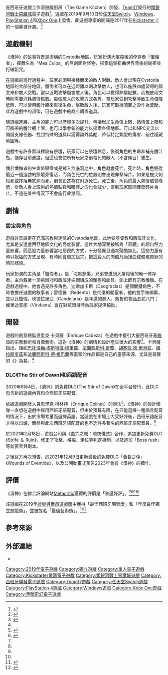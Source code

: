 {{noteTA
|G1=Games
|G2=IT
}}
{{Infobox video game
| title = 瀆神
| English = Blasphemous
| image =Blasphemous cover.jpg
| alt =
| caption =
| developer = 遊戲廚房（The Game Kitchen）
| publisher = [[Team17|Team17]]
| composer = 卡洛斯·比奧拉（Carlos Viola）<ref>{{cite web|url=https://blog.playstation.com/archive/2019/09/09/the-creator-of-brutal-platformer-blasphemous-out-this-week-on-ps4-reveals-its-real-world-inspirations/|title=The creator of brutal platformer Blasphemous, out this week on PS4, reveals its real-world inspirations|website=Playstation.Blog|date=2019-09-09|access-date=2020-07-16|archive-date=2020-07-18|archive-url=https://web.archive.org/web/20200718065659/https://blog.playstation.com/archive/2019/09/09/the-creator-of-brutal-platformer-blasphemous-out-this-week-on-ps4-reveals-its-real-world-inspirations/|dead-url=no}}</ref>
| engine =
| platforms = {{ubl|[[Microsoft_Windows|Microsoft Windows]]|[[任天堂Switch|任天堂Switch]]|[[PlayStation_4|PlayStation 4]]|[[Xbox_One|Xbox One]]|[[Linux|Linux]]|[[macOS|macOS]]}}
| released = 2019年9月10日
| genre = [[類銀河戰士惡魔城遊戲|類銀河戰士惡魔城遊戲]]
| modes = [[單人電子遊戲|單人]]
}}

{{vgname|瀆神|en=Blasphemous}}是西班牙遊戲工作室遊戲廚房（The Game Kitchen）開發、[[Team17|Team17]]發行的[[類銀河戰士惡魔城遊戲|類銀河戰士惡魔城]]電子遊戲<ref>{{cite news |url=https://www.lavanguardia.com/videojuegos/20190910/47285000543/videojuegos-blasphemous-lanzamiento-the-game-kitchen.html |title=Blasphemous: ya está disponible uno de los videojuegos españoles más esperados del año |first=Marc |last=Brugat |date=2019-09-10 |access-date=2019-09-13 |newspaper=[[La_Vanguardia|La Vanguardia]] |language=es |archive-date=2021-01-09 |archive-url=https://web.archive.org/web/20210109233422/https://www.lavanguardia.com/videojuegos/20190910/47285000543/videojuegos-blasphemous-lanzamiento-the-game-kitchen.html |dead-url=no }}</ref>，遊戲在2019年9月10日於[[任天堂Switch|任天堂Switch]]、[[Windows|Windows]]、[[PlayStation_4|PlayStation 4]]和[[Xbox_One|Xbox One]]上發售。此遊戲專案的開端是2017年在[[Kickstarter|Kickstarter]]上的一個募資計畫。<ref name="Kickstarter">{{cite web |url=https://www.kickstarter.com/projects/828401966/blasphemous-dark-and-brutal-2d-non-linear-platform |title=Blasphemous: Dark and brutal 2D non linear platformer |access-date=2019-09-10 |work=[[Kickstarter|Kickstarter]] |date=2017-05-23 |archive-date=2017-05-28 |archive-url=https://web.archive.org/web/20170528013920/https://www.kickstarter.com/projects/828401966/blasphemous-dark-and-brutal-2d-non-linear-platform |dead-url=no }}</ref>

== 遊戲機制 ==
《瀆神》的故事背景是虛構的Cvstodia地區，玩家扮演大屠殺後的倖存者「懺悔者」，揮舞名為「Mea Culpa」的巨劍面對怪物，探索這個扭曲世界背後的祕密並打破詛咒。

在遊戲的進行過程中，玩家必須與接踵而來的敵人對戰，敵人會出現在Cvstodia地區的大部分地區。懺悔者可以在近距離以劍攻擊敵人，也可以施展四處習得的禱文來和敵人交戰。當以近戰攻擊傷害敵人後，角色可以獲得熱情點數，而施放禱文時則需要消耗熱情點數。每個敵人的攻擊方式各異，當玩家受到攻擊導致生命值降低時，可以使用膽汁瓶來恢復生命，擊敗敵人後，玩家可取得贖罪之淚作為獎勵，此為遊戲中的貨幣，可在遊戲中的商店購置道具。

隨遊戲進展，主角的能力可以歷經多次提升，包括增加生命值上限、熱情值上限和可攜帶的膽汁瓶上限，也可以學會新的能力以探索各個地區。可以和NPC交流以開展支線任務、找到特殊的道具以獲得額外獎勵、降低特定類型的傷害、前往隱藏地圖等。

遊戲中有許多區域裡設有祭壇，玩家可以在祭壇休息，恢復角色的生命和補充膽汁瓶，儲存目前進度，但這也會使所有玩家之前殺死的敵人（不含頭目）重生。

倘若懺悔者的生命值歸零或是掉入無底洞之中，角色就會死亡，死亡時，角色將從最近一個造訪的祭壇旁復活，而角色死亡的位置則會出現罪孽碎片。如果是被尖刺殺死或摔落無底洞而死，則會設定為在附近死亡。死亡後，角色的最大熱情值會降低，從敵人身上取得的熱情點數和贖罪之淚也會減少，直到玩家取回罪孽碎片為止。不過在某些情況下不會施行此懲罰。

== 劇情 ==

=== 設定與角色 ===
遊戲背景設定在充滿宗教與迷信的Cvstodia地區，此地受基督教和西班牙文化，尤其是安達盧西亞地區文化的高度影響。這片大地深受被稱為「奇蹟」的超自然力量影響，而這股力量影響當地居民的方式，十分怪異且通常殘酷無比，這些力量有時以祝福的方式呈現、有時則會施加詛咒，把這些人的肉體凡胎扭曲成體現原罪的畸形樣貌。

玩家扮演的主角是「懺悔者」，是「沈默悲傷」兄弟會遭到大屠殺後的唯一倖存者。主角戴著一頂荊棘冠和西班牙尖帽組成的頭盔和面具，劍上飾有宗教雕像。在遊戲過程中，他會遇見許多角色，迪歐加卡斯（Deogracias）是個關鍵角色，不時會擔任遊戲的敘事者；雷德羅（Redento）是佝僂的朝聖者，他的雙手被綁緊，並以此懺悔。坎德拉里亞（Candelaria）是年邁的商人，販售的物品五花八門；維里迪安那（Viridiana）會在對抗頭目時為玩家提供協助。

== 開發 ==
遊戲的創意總監恩里克·卡貝薩（Enrique Cabeza）在遊戲中援引大量西班牙[[塞維亞|塞維亞]]的宗教藝術和肖像藝術，這對《瀆神》的劇情和設計產生很大的影響<ref name="Frieze">{{cite web|last=McMullan|first=Thomas|date=2019-10-07|title=How Video Game 'Blasphemous' Embraces the Catholic Gothic Tradition|url=https://frieze.com/article/how-video-game-blasphemous-embraces-catholic-gothic-tradition|access-date=2020-01-14|website=Frieze|publisher=Frieze|archive-date=2021-01-25|archive-url=https://web.archive.org/web/20210125115129/https://www.frieze.com/article/how-video-game-blasphemous-embraces-catholic-gothic-tradition|dead-url=no}}</ref>。卡貝薩指出，諸如[[巴托洛梅·埃斯特班·穆里羅|巴托洛梅·埃斯特班·穆里羅]]、[[法蘭西斯科·哥雅|法蘭西斯科·哥雅]]、[[胡塞佩·德·里貝拉|胡塞佩·德·里貝拉]]、[[維拉斯奎茲|維拉斯奎茲]]和[[法蘭西斯科·德·祖巴蘭|法蘭西斯科·德·祖巴蘭]]等畫家的作品都是自己的靈感來源，尤其是哥雅的《{{link-en|鞭笞的遊行隊伍|A Procession of Flagellants}}》為甚。<ref name=Frieze />

=== DLC《The Stir of Dawn》和西語配音===
2020年8月4日，《瀆神》的免費DLC《The Stir of Dawn》在全平台發行，此DLC包含新的遊戲內容和全西班牙語配音。

依據遊戲開發人員恩里克·柯林特（Enrique Colinet）的說法<ref>{{Cite web|title=baxayaun/status/1286756013866209283|url=https://twitter.com/baxayaun/status/1286756013866209283|access-date=2020-08-15|website=Twitter|language=en|archive-date=2020-07-25|archive-url=https://web.archive.org/web/20200725083105/https://twitter.com/Baxayaun/status/1286756013866209283|dead-url=no}}</ref>，《瀆神》的設計團隊一直想在遊戲中採用西班牙語配音，但由於預算有限，在只能選擇一種語言配音的情況下，出於市場考量而選擇英語。當遊戲在市場上大受好評後，西班牙語配音才得以出爐，而參與此次西班牙語配音的也不乏許多著名的西班牙語配音員。<ref>{{Cite web|title=Blasphemous: The Stir of Dawn - Introducing the Spanish Cast! :: Blasphemous Events & Announcements|url=https://steamcommunity.com/app/774361/eventcomments/4153959587250468686/|access-date=2020-08-15|website=steamcommunity.com|language=en|archive-date=2021-12-13|archive-url=https://web.archive.org/web/20211213170858/https://steamcommunity.com/app/774361/eventcomments/4153959587250468686/|dead-url=no}}</ref>

於2021年2月18日，遊戲公司與《血咒之城：暗夜儀式》合作，追加更新免費DLC《Strife ＆ Ruin》，修正了攻擊、格擋、走位等判定機制，以及追加「Boss rush」等新要素與副本。

之後官方再次預告，於2021年12月9日更新最後的免費DLC「黃昏之傷」《Wounds of Eventide》，以及公開動畫式預告2023年會有《瀆神》的續作。

== 評價 ==
{{Video game reviews
| align =
| MC = NS: 76/100<ref name="mc_switch_review">{{cite web |url=https://www.metacritic.com/game/switch/blasphemous |title=Blasphemous for Switch Reviews |work=[[Metacritic|Metacritic]] |publisher=[[CBS_Interactive|CBS Interactive]] |access-date=2019-12-15 |archive-date=2020-11-30 |archive-url=https://web.archive.org/web/20201130161640/https://www.metacritic.com/game/switch/blasphemous |dead-url=no }}</ref><br />PC: 77/100<ref name="mc_pc_review">{{cite web |url=https://www.metacritic.com/game/pc/blasphemous |title=Blasphemous for PC Reviews |work=[[Metacritic|Metacritic]] |publisher=[[CBS_Interactive|CBS Interactive]] |access-date=2019-12-15 |archive-date=2021-01-03 |archive-url=https://web.archive.org/web/20210103211446/https://www.metacritic.com/game/pc/blasphemous |dead-url=no }}</ref><br />PS4: 78/100<ref name="mc_ps4_review">{{cite web |url=https://www.metacritic.com/game/playstation-4/blasphemous |title=Blasphemous for PlayStation 4 Reviews |work=[[Metacritic|Metacritic]] |publisher=[[CBS_Interactive|CBS Interactive]] |access-date=2019-12-15 |archive-date=2020-12-02 |archive-url=https://web.archive.org/web/20201202040038/https://www.metacritic.com/game/playstation-4/blasphemous |dead-url=no }}</ref><br />XONE: 82/100<ref name="mc_xone_review">{{cite web |url=https://www.metacritic.com/game/xbox-one/blasphemous |title=Blasphemous for Xbox One Reviews |work=[[Metacritic|Metacritic]] |publisher=[[CBS_Interactive|CBS Interactive]] |access-date=2019-09-10 |archive-date=2020-11-25 |archive-url=https://web.archive.org/web/20201125022849/https://www.metacritic.com/game/xbox-one/blasphemous |dead-url=no }}</ref>
| 4P = 82%<ref name="4p_review">{{cite web |url=https://www.4players.de/4players.php/dispbericht_fazit/Allgemein/Test/Fazit_Wertung/Allgemein/38781/84047/Blasphemous.html |title=Test: Blasphemous |website=[[4Players|4Players]] |first=Matthias |last=Schmid |date=2019-10-11 |access-date=2019-12-16 |archive-date=2021-01-09 |archive-url=https://web.archive.org/web/20210109152656/https://www.4players.de/4players.php/dispbericht_fazit/Allgemein/Test/Fazit_Wertung/Allgemein/38781/84047/Blasphemous.html |dead-url=no }}</ref>
| Destruct = NS: 8/10<ref name="destruct_switch_review">{{cite web |url=https://www.destructoid.com/review-blasphemous-566008.phtml |title=Review: Blasphemous |first=Jordan |last=Devore |date=2019-09-09 |access-date=2019-09-10 |work=[[Destructoid|Destructoid]] |archive-date=2021-01-22 |archive-url=https://web.archive.org/web/20210122234941/https://www.destructoid.com/review-blasphemous-566008.phtml |dead-url=no }}</ref>
| GSpot = PC: 7/10<ref name="gspot_pc_review">{{cite web |url=https://www.gamespot.com/reviews/blasphemous-review-darker-souls/1900-6417310/ |title=Blasphemous Review - Darker Souls |website=[[GameSpot|GameSpot]] |first=Alessandro |last=Fillari |date=2019-09-22 |access-date=2019-12-16 |archive-date=2021-01-10 |archive-url=https://web.archive.org/web/20210110190244/https://www.gamespot.com/reviews/blasphemous-review-darker-souls/1900-6417310/ |dead-url=no }}</ref>
| HCG = XONE: 4/5<ref name="hcg_xone_review">{{cite web |url=https://www.hardcoregamer.com/2019/09/16/review-blasphemous/357510/ |title=Review: Blasphemous |first=Kyle |last=LeClair |date=2019-09-16 |access-date=2019-10-05 |work=Hardcore Gamer |archive-date=2021-01-25 |archive-url=https://web.archive.org/web/20210125175308/https://hardcoregamer.com/2019/09/16/review-blasphemous/357510/ |dead-url=no }}</ref>
| IGN = NS: 7/10<ref name="ign_switch_review">{{cite web |url=https://www.ign.com/articles/2019/09/09/blasphemous-review |title=Blasphemous Review |first=Steven |last=Petite |date=2019-09-09 |access-date=2019-09-10 |work=[[IGN|IGN]] |archive-date=2021-02-04 |archive-url=https://web.archive.org/web/20210204033325/https://www.ign.com/articles/2019/09/09/blasphemous-review |dead-url=no }}</ref>
| JXV = 16/20<ref name="jxv_review">{{cite web |url=http://www.jeuxvideo.com/test/1111031/blasphemous-un-metroidvania-macabre-et-envoutant.htm |title=Test : Blasphemous, un Metroidvania macabre et envoûtant |access-date=2019-10-05 |work=[[Jeuxvideo.com|Jeuxvideo.com]] |date=2019-09-22 |archive-date=2021-01-11 |archive-url=https://web.archive.org/web/20210111055928/https://www.jeuxvideo.com/test/1111031/blasphemous-un-metroidvania-macabre-et-envoutant.htm |dead-url=no }}</ref>
| NLife = NS: {{Rating|9|10}}<ref name="nlife_switch_review">{{cite web |url=http://www.nintendolife.com/reviews/switch-eshop/blasphemous |title=Blasphemous Review |first=PJ |last=O'Reilly |date=2019-09-09 |access-date=2019-09-10 |work=[[Nintendo_Life|Nintendo Life]] |archive-date=2021-04-07 |archive-url=https://web.archive.org/web/20210407183749/https://www.nintendolife.com/reviews/switch-eshop/blasphemous |dead-url=no }}</ref>
| NWR = NS: 5/10<ref name="nwr_switch_review">{{cite web |url=http://www.nintendoworldreport.com/review/51743/blasphemous-switch-review |title=Blasphemous (Switch) Review |first=Matthew |last=Zawodniak |date=2019-09-16 |access-date=2019-10-05 |work=Nintendo World Report |archive-date=2021-01-11 |archive-url=https://web.archive.org/web/20210111161343/https://www.nintendoworldreport.com/review/51743/blasphemous-switch-review |dead-url=no }}</ref>
| PCG = 9/10<ref name="pcg_review">{{cite web |url=https://www.pcgames.de/Blasphemous-Spiel-72065/Tests/Review-Gameplay-Wertung-Fazit-Team-17-The-Game-Kitchen-1335464/ |title=Test zu Blasphemous: Ein hartes, aber ebenso brillantes 2D-Abenteuer |website=[[PC_Games|PC Games]] |first=Marco |last=Kilian |date=2019-10-26 |access-date=2019-12-16 |archive-date=2021-01-09 |archive-url=https://web.archive.org/web/20210109143220/https://www.pcgames.de/Blasphemous-Spiel-72065/Tests/Review-Gameplay-Wertung-Fazit-Team-17-The-Game-Kitchen-1335464/ |dead-url=no }}</ref>
| VG = PS4: 7/10<ref name="vg_ps4_review">{{cite web |url=https://www.videogamer.com/reviews/blasphemous-review |title=Blasphemous review |first=Josh |last=Wise |date=2019-09-12 |access-date=2019-10-05 |work=VideoGamer |archive-date=2021-01-09 |archive-url=https://web.archive.org/web/20210109160513/https://www.videogamer.com/reviews/blasphemous-review |dead-url=no }}</ref>
}}

《瀆神》在綜合評論網站[[Metacritic|Metacritic]]獲得的評價是「普遍好評」。<ref name="mc_switch_review" /><ref name="mc_pc_review" /><ref name="mc_ps4_review" /><ref name="mc_xone_review" />

該遊戲在2019年[[娛樂與嚴肅遊戲節|娛樂與嚴肅遊戲節]]中獲得「最佳西班牙開發獎」和「年度最佳獨立遊戲獎」，並被提名「最佳藝術獎」。<ref>{{cite web |url=https://en.funandseriousgamefestival.com/awards/ |title=Titanium Awards 2019 |access-date=2019-11-26 |work=[[Fun_&_Serious_Game_Festival|Fun & Serious Game Festival]] |archive-url=https://web.archive.org/web/20191121193654/https://en.funandseriousgamefestival.com/awards/ |archive-date=2019-11-21 }}</ref><ref>{{cite web |url=https://generacionxbox.com/ganadores-premios-titanium-2019-fun-serious/ |title=Ganadores de los premios Titanium del Fun & Serious 2019 |language=es |work=Generación Xbox |date=2019-12-10 |access-date=2019-12-10 |archive-date=2020-02-22 |archive-url=https://web.archive.org/web/20200222164052/https://generacionxbox.com/ganadores-premios-titanium-2019-fun-serious/ |dead-url=no }}</ref>

{{clear}}

==參考來源==
{{reflist}}

==外部連結==
*{{official|https://thegamekitchen.com/blasphemous/}}{{en}}

{{DEFAULTSORT:Blasphemous}}

[[Category:2019年電子遊戲|Category:2019年電子遊戲]]
[[Category:獨立遊戲|Category:獨立遊戲]]
[[Category:單人電子遊戲|Category:單人電子遊戲]]
[[Category:Kickstarter眾籌電子遊戲|Category:Kickstarter眾籌電子遊戲]]
[[Category:類銀河戰士惡魔城遊戲|Category:類銀河戰士惡魔城遊戲]]
[[Category:西班牙開發電子遊戲|Category:西班牙開發電子遊戲]]
[[Category:Team17遊戲|Category:Team17遊戲]]
[[Category:任天堂Switch遊戲|Category:任天堂Switch遊戲]]
[[Category:PlayStation_4遊戲|Category:PlayStation 4遊戲]]
[[Category:Windows遊戲|Category:Windows遊戲]]
[[Category:Xbox_One遊戲|Category:Xbox One遊戲]]
[[Category:黑暗奇幻電子遊戲|Category:黑暗奇幻電子遊戲]]
